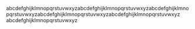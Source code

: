 abcdefghijklmnopqrstuvwxyzabcdefghijklmnopqrstuvwxyzabcdefghijklmnopqrstuvwxyzabcdefghijklmnopqrstuvwxyzabcdefghijklmnopqrstuvwxyz
abcdefghijklmnopqrstuvwxyz